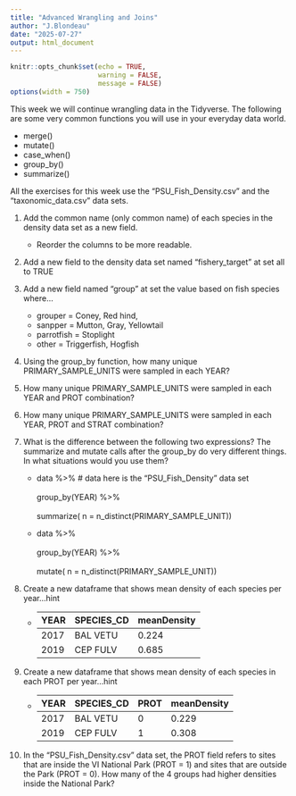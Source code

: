 ```yaml
---
title: "Advanced Wrangling and Joins"
author: "J.Blondeau"
date: "2025-07-27"
output: html_document
---
```


```r
knitr::opts_chunk$set(echo = TRUE,
                      warning = FALSE,
                      message = FALSE)
options(width = 750)
```

This week we will continue wrangling data in the Tidyverse.  The following are some very common functions you will use in your everyday data world.

- merge()
- mutate()
- case_when()
- group_by()
- summarize()


All the exercises for this week use the "PSU_Fish_Density.csv" and the "taxonomic_data.csv" data sets.

1. Add the common name (only common name) of each species in the density data set as a new field.  
    - Reorder the columns to be more readable.

2. Add a new field to the density data set named "fishery_target" at set all to TRUE

3. Add a new field named "group" at set the value based on fish species where...
    - grouper = Coney, Red hind, 
    - sanpper = Mutton, Gray, Yellowtail
    - parrotfish = Stoplight
    - other = Triggerfish, Hogfish
    
4. Using the group_by function, how many unique PRIMARY_SAMPLE_UNITS were sampled in each YEAR?

5. How many unique PRIMARY_SAMPLE_UNITS were sampled in each YEAR and PROT combination?

6. How many unique PRIMARY_SAMPLE_UNITS were sampled in each YEAR, PROT and STRAT combination?

7. What is the difference between the following two expressions?  The summarize and mutate calls after the group_by do very different things.  In what situations would you use them?
    
    - data %>% # data here is the "PSU_Fish_Density" data set
        <br></br>
        group_by(YEAR) %>% 
        <br></br>
        summarize( n = n_distinct(PRIMARY_SAMPLE_UNIT))

    - data %>%
        <br></br>
        group_by(YEAR) %>% 
        <br></br>
        mutate( n = n_distinct(PRIMARY_SAMPLE_UNIT))
        
        
8. Create a new dataframe that shows mean density of each species per year...hint
    - YEAR  | SPECIES_CD  | meanDensity
      ----- | ----------  | -----------
      2017  | BAL VETU    |    0.224   
      2019  | CEP FULV    |    0.685
      
9. Create a new dataframe that shows mean density of each species in each PROT per year...hint
    - YEAR  | SPECIES_CD  | PROT | meanDensity
      ----- | ----------  | -----|-----------
      2017  | BAL VETU    | 0    |0.229  
      2019  | CEP FULV    | 1    |0.308

10. In the "PSU_Fish_Density.csv" data set, the PROT field refers to sites that are inside the VI National Park (PROT = 1) and sites that are outside the Park (PROT = 0).  How many of the 4 groups had higher densities inside the National Park?
